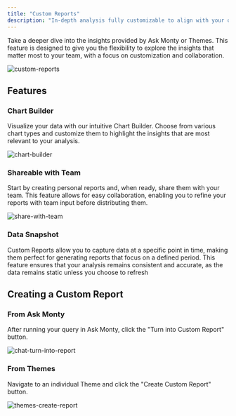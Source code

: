 ```yaml
---
title: "Custom Reports"
description: "In-depth analysis fully customizable to align with your objectives"
---
```


Take a deeper dive into the insights provided by Ask Monty or Themes. This feature is designed to give you the flexibility to explore the insights that matter most to your team, with a focus on customization and collaboration.

![custom-reports](/images/custom-reports/report-example.png)

## Features

### Chart Builder

Visualize your data with our intuitive Chart Builder. Choose from various chart types and customize them to highlight the insights that are most relevant to your analysis.

![chart-builder](/images/custom-reports/chart-builder.png)

### Shareable with Team

Start by creating personal reports and, when ready, share them with your team. This feature allows for easy collaboration, enabling you to refine your reports with team input before distributing them.

![share-with-team](/images/custom-reports/share-with-team.png)

### Data Snapshot

Custom Reports allow you to capture data at a specific point in time, making them perfect for generating reports that focus on a defined period. This feature ensures that your analysis remains consistent and accurate, as the data remains static unless you choose to refresh

## Creating a Custom Report

### From Ask Monty

After running your query in Ask Monty, click the "Turn into Custom Report" button.

![chat-turn-into-report](/images/custom-reports/chat-turn-into-report.png)

### From Themes

Navigate to an individual Theme and click the "Create Custom Report" button.

![themes-create-report](/images/custom-reports/themes-create-report.png)